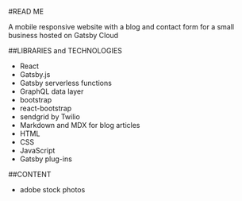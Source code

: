 #READ ME

A mobile responsive website with a blog and contact form for a small business hosted on Gatsby Cloud

##LIBRARIES and TECHNOLOGIES

- React
- Gatsby.js
- Gatsby serverless functions
- GraphQL data layer
- bootstrap
- react-bootstrap
- sendgrid by Twilio
- Markdown and MDX for blog articles
- HTML
- CSS
- JavaScript
- Gatsby plug-ins

##CONTENT

- adobe stock photos
